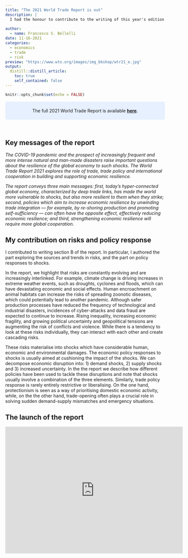 ---
title: "The 2021 World Trade Report is out"
description: |
  I had the honour to contribute to the writing of this year's edition of the World Trade Report, the flagship economic publication of the World Trade Organization.  The report explores the role of trade, trade policy and international cooperation in building economic resilience in a world marked by increasing risks. In this article, I briefly outline my contributions on risk trends and policy responses to shocks.
  
author:
  - name: Francesco S. Bellelli
date: 11-16-2021
categories:
  - economics
  - trade
  - risk
preview: "https://www.wto.org/images/img_bkshop/wtr21_e.jpg"
output:
  distill::distill_article:
    toc: true
    self_contained: false
---


```{r setup, include=FALSE}
knitr::opts_chunk$set(echo = FALSE)
```


<style>
div.blue { background-color:#e6f0ff; border-radius: 5px; padding: 20px}
</style>


<div class = "blue"><center> The full 2021 World Trade Report is available **[here](https://www.wto.org/english/res_e/publications_e/wtr21_e.htm)**. </center></div>
<br>


## Key messages of the report

*The COVID-19 pandemic and the prospect of increasingly frequent and more intense natural and man-made disasters raise important questions about the resilience of the global economy to such shocks. The World Trade Report 2021 explores the role of trade, trade policy and international cooperation in building and supporting economic resilience.*

*The report conveys three main messages: first, today’s hyper-connected global economy, characterized by deep trade links, has made the world more vulnerable to shocks, but also more resilient to them when they strike; second, policies which aim to increase economic resilience by unwinding trade integration –-- for example, by re-shoring production and promoting self-sufficiency --- can often have the opposite effect, effectively reducing economic resilience; and third, strengthening economic resilience will require more global cooperation.*

## My contribution on risks and policy response 

I contributed to writing section B of the report. In particular, I authored the part exploring the sources and trends in risks, and the part on policy responses to shocks. 

In the report, we highlight that risks are constantly evolving and are increasingly interlinked. For example, climate change is driving increases in extreme weather events, such as droughts, cyclones and floods, which can have devastating economic and social effects. Human encroachment on animal habitats can increase the risks of spreading zoonotic diseases, which could potentially lead to another pandemic. Although safer production processes have reduced the frequency of technological and industrial disasters, incidences of cyber-attacks and data fraud are expected to continue to increase. Rising inequality, increasing economic fragility, and growing political uncertainty and geopolitical tensions are augmenting the risk of conflicts and violence. While there is a tendency to look at these risks individually, they can interact with each other and create cascading risks.

These risks materialise into shocks which have considerable human, economic and environmental damages. The economic policy responses to shocks is usually aimed at cushioning the impact of the shocks. We can decompose economic disruption into: 1) demand shocks, 2) supply shocks and 3) increased uncertainty. In the the report we describe how different policies have been used to tackle these disruptions and note that shocks usually involve a combination of the three elements. Similarly, trade policy response is rarely entirely restrictive or liberalising.  On the one hand, protectionism is seen as a way of prioritising domestic economic activity, while, on the the other hand, trade-opening often plays a crucial role in solving sudden demand-supply mismatches and emergency situations. 


## The launch of the report
<iframe width="560" height="400" src="https://www.youtube.com/embed/RQDm3yBvrRI" frameborder="0" allowfullscreen>
</iframe>

